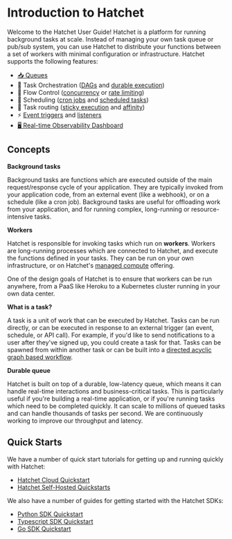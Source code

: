 
# Introduction to Hatchet

Welcome to the Hatchet User Guide! Hatchet is a platform for running background tasks at scale. Instead of managing your own task queue or pub/sub system, you can use Hatchet to distribute your functions between a set of workers with minimal configuration or infrastructure. Hatchet supports the following features:

- [📥 Queues](./home/your-first-task)
- 🎻 Task Orchestration ([DAGs](./home/dags) and [durable execution](./home/durable-execution))
- 🚦 Flow Control ([concurrency](./home/concurrency) or [rate limiting](./home/rate-limits))
- 📅 Scheduling ([cron jobs](./home/cron-runs) and [scheduled tasks](./home/scheduled-runs))
- 🚏 Task routing ([sticky execution](./home/sticky-assignment) and [affinity](./home/worker-affinity))
- ⚡️ [Event triggers](./home/run-on-event) and [listeners](./home/durable-execution)
- [🖥️ Real-time Observability Dashboard](https://cloud.onhatchet.run)

## Concepts

**Background tasks**

Background tasks are functions which are executed outside of the main request/response cycle of your application. They are typically invoked from your application code, from an external event (like a webhook), or on a schedule (like a cron job). Background tasks are useful for offloading work from your application, and for running complex, long-running or resource-intensive tasks.

**Workers**

Hatchet is responsible for invoking tasks which run on **workers**. Workers are long-running processes which are connected to Hatchet, and execute the functions defined in your tasks. They can be run on your own infrastructure, or on Hatchet's [managed compute](./compute) offering.

One of the design goals of Hatchet is to ensure that workers can be run anywhere, from a PaaS like Heroku to a Kubernetes cluster running in your own data center.

**What is a task?**

A task is a unit of work that can be executed by Hatchet. Tasks can be run directly, or can be executed in response to an external trigger (an event, schedule, or API call). For example, if you'd like to send notifications to a user after they've signed up, you could create a task for that. Tasks can be spawned from within another task or can be built into a [directed acyclic graph based workflow](./dags).

**Durable queue**

Hatchet is built on top of a durable, low-latency queue, which means it can handle real-time interactions and business-critical tasks. This is particularly useful if you're building a real-time application, or if you're running tasks which need to be completed quickly. It can scale to millions of queued tasks and can handle thousands of tasks per second. We are continuously working to improve our throughput and latency.

## Quick Starts

We have a number of quick start tutorials for getting up and running quickly with Hatchet:

- [Hatchet Cloud Quickstart](hatchet-cloud-quickstart)
- [Hatchet Self-Hosted Quickstarts](https://docs.hatchet.run/self-hosting)

We also have a number of guides for getting started with the Hatchet SDKs:

- [Python SDK Quickstart](https://github.com/hatchet-dev/hatchet-python-quickstart)
- [Typescript SDK Quickstart](https://github.com/hatchet-dev/hatchet-typescript-quickstart)
- [Go SDK Quickstart](https://github.com/hatchet-dev/hatchet-go-quickstart)
